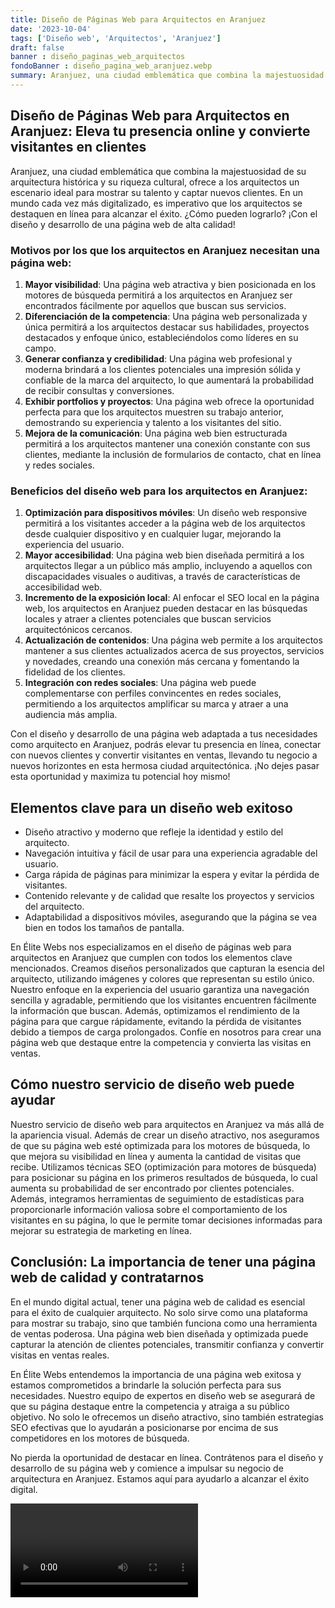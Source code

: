 ```yaml
---
title: Diseño de Páginas Web para Arquitectos en Aranjuez
date: '2023-10-04'
tags: ['Diseño web', 'Arquitectos', 'Aranjuez']
draft: false
banner : diseño_paginas_web_arquitectos
fondoBanner : diseño_pagina_web_aranjuez.webp
summary: Aranjuez, una ciudad emblemática que combina la majestuosidad de su arquitectura histórica y su riqueza cultural, ofrece a los arquitectos un escenario ideal para mostrar su talento y captar nuevos clientes. En un mundo cada vez más digitalizado, es imperativo que los arquitectos se destaquen en línea para alcanzar el éxito. ¿Cómo pueden lograrlo? ¡Con el diseño y desarrollo de una página web de alta calidad!
---
```


## Diseño de Páginas Web para Arquitectos en Aranjuez: Eleva tu presencia online y convierte visitantes en clientes

Aranjuez, una ciudad emblemática que combina la majestuosidad de su arquitectura histórica y su riqueza cultural, ofrece a los arquitectos un escenario ideal para mostrar su talento y captar nuevos clientes. En un mundo cada vez más digitalizado, es imperativo que los arquitectos se destaquen en línea para alcanzar el éxito. ¿Cómo pueden lograrlo? ¡Con el diseño y desarrollo de una página web de alta calidad!

### Motivos por los que los arquitectos en Aranjuez necesitan una página web:

1. **Mayor visibilidad**: Una página web atractiva y bien posicionada en los motores de búsqueda permitirá a los arquitectos en Aranjuez ser encontrados fácilmente por aquellos que buscan sus servicios.
2. **Diferenciación de la competencia**: Una página web personalizada y única permitirá a los arquitectos destacar sus habilidades, proyectos destacados y enfoque único, estableciéndolos como líderes en su campo.
3. **Generar confianza y credibilidad**: Una página web profesional y moderna brindará a los clientes potenciales una impresión sólida y confiable de la marca del arquitecto, lo que aumentará la probabilidad de recibir consultas y conversiones.
4. **Exhibir portfolios y proyectos**: Una página web ofrece la oportunidad perfecta para que los arquitectos muestren su trabajo anterior, demostrando su experiencia y talento a los visitantes del sitio.
5. **Mejora de la comunicación**: Una página web bien estructurada permitirá a los arquitectos mantener una conexión constante con sus clientes, mediante la inclusión de formularios de contacto, chat en línea y redes sociales.

### Beneficios del diseño web para los arquitectos en Aranjuez:

1. **Optimización para dispositivos móviles**: Un diseño web responsive permitirá a los visitantes acceder a la página web de los arquitectos desde cualquier dispositivo y en cualquier lugar, mejorando la experiencia del usuario.
2. **Mayor accesibilidad**: Una página web bien diseñada permitirá a los arquitectos llegar a un público más amplio, incluyendo a aquellos con discapacidades visuales o auditivas, a través de características de accesibilidad web.
3. **Incremento de la exposición local**: Al enfocar el SEO local en la página web, los arquitectos en Aranjuez pueden destacar en las búsquedas locales y atraer a clientes potenciales que buscan servicios arquitectónicos cercanos.
4. **Actualización de contenidos**: Una página web permite a los arquitectos mantener a sus clientes actualizados acerca de sus proyectos, servicios y novedades, creando una conexión más cercana y fomentando la fidelidad de los clientes.
5. **Integración con redes sociales**: Una página web puede complementarse con perfiles convincentes en redes sociales, permitiendo a los arquitectos amplificar su marca y atraer a una audiencia más amplia.

Con el diseño y desarrollo de una página web adaptada a tus necesidades como arquitecto en Aranjuez, podrás elevar tu presencia en línea, conectar con nuevos clientes y convertir visitantes en ventas, llevando tu negocio a nuevos horizontes en esta hermosa ciudad arquitectónica. ¡No dejes pasar esta oportunidad y maximiza tu potencial hoy mismo!

<GifSeo />

<Cta />

## Elementos clave para un diseño web exitoso

- Diseño atractivo y moderno que refleje la identidad y estilo del arquitecto.
- Navegación intuitiva y fácil de usar para una experiencia agradable del usuario.
- Carga rápida de páginas para minimizar la espera y evitar la pérdida de visitantes.
- Contenido relevante y de calidad que resalte los proyectos y servicios del arquitecto.
- Adaptabilidad a dispositivos móviles, asegurando que la página se vea bien en todos los tamaños de pantalla.

En Élite Webs nos especializamos en el diseño de páginas web para arquitectos en Aranjuez que cumplen con todos los elementos clave mencionados. Creamos diseños personalizados que capturan la esencia del arquitecto, utilizando imágenes y colores que representan su estilo único. Nuestro enfoque en la experiencia del usuario garantiza una navegación sencilla y agradable, permitiendo que los visitantes encuentren fácilmente la información que buscan. Además, optimizamos el rendimiento de la página para que cargue rápidamente, evitando la pérdida de visitantes debido a tiempos de carga prolongados. Confíe en nosotros para crear una página web que destaque entre la competencia y convierta las visitas en ventas.

## Cómo nuestro servicio de diseño web puede ayudar

Nuestro servicio de diseño web para arquitectos en Aranjuez va más allá de la apariencia visual. Además de crear un diseño atractivo, nos aseguramos de que su página web esté optimizada para los motores de búsqueda, lo que mejora su visibilidad en línea y aumenta la cantidad de visitas que recibe. Utilizamos técnicas SEO (optimización para motores de búsqueda) para posicionar su página en los primeros resultados de búsqueda, lo cual aumenta su probabilidad de ser encontrado por clientes potenciales. Además, integramos herramientas de seguimiento de estadísticas para proporcionarle información valiosa sobre el comportamiento de los visitantes en su página, lo que le permite tomar decisiones informadas para mejorar su estrategia de marketing en línea.

## Conclusión: La importancia de tener una página web de calidad y contratarnos

En el mundo digital actual, tener una página web de calidad es esencial para el éxito de cualquier arquitecto. No solo sirve como una plataforma para mostrar su trabajo, sino que también funciona como una herramienta de ventas poderosa. Una página web bien diseñada y optimizada puede capturar la atención de clientes potenciales, transmitir confianza y convertir visitas en ventas reales.

En Élite Webs entendemos la importancia de una página web exitosa y estamos comprometidos a brindarle la solución perfecta para sus necesidades. Nuestro equipo de expertos en diseño web se asegurará de que su página destaque entre la competencia y atraiga a su público objetivo. No solo le ofrecemos un diseño atractivo, sino también estrategias SEO efectivas que lo ayudarán a posicionarse por encima de sus competidores en los motores de búsqueda.

No pierda la oportunidad de destacar en línea. Contrátenos para el diseño y desarrollo de su página web y comience a impulsar su negocio de arquitectura en Aranjuez. Estamos aquí para ayudarlo a alcanzar el éxito digital.

<Video />

<CtaBot job='Arquitectos' city='Aranjuez'/>

<Gmaps query='Aranjuez+españa+maps' />